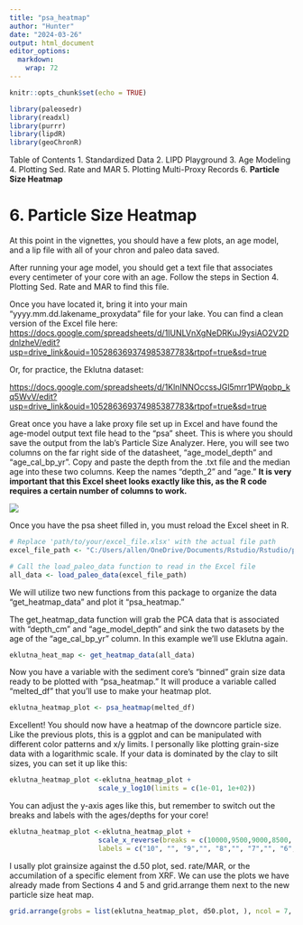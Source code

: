```yaml
---
title: "psa_heatmap"
author: "Hunter"
date: "2024-03-26"
output: html_document
editor_options: 
  markdown: 
    wrap: 72
---
```


```r
knitr::opts_chunk$set(echo = TRUE)
```

```r
library(paleosedr)
library(readxl)
library(purrr)
library(lipdR)
library(geoChronR)
```

Table of Contents 1. Standardized Data 2. LIPD Playground 3. Age
Modeling 4. Plotting Sed. Rate and MAR 5. Plotting Multi-Proxy Records
6. **Particle Size Heatmap**

# 6. Particle Size Heatmap

At this point in the vignettes, you should have a few plots, an age
model, and a lip file with all of your chron and paleo data saved.

After running your age model, you should get a text file that associates
every centimeter of your core with an age. Follow the steps in Section
4. Plotting Sed. Rate and MAR to find this file.

Once you have located it, bring it into your main
"yyyy.mm.dd.lakename_proxydata" file for your lake. You can find a clean
version of the Excel file here:
<https://docs.google.com/spreadsheets/d/1IUNLVnXgNeDRKuJ9ysiAO2V2DdnlzheV/edit?usp=drive_link&ouid=105286369374985387783&rtpof=true&sd=true>

Or, for practice, the Eklutna dataset:

<https://docs.google.com/spreadsheets/d/1KlnINNOccssJGl5mrr1PWqobp_kq5WvV/edit?usp=drive_link&ouid=105286369374985387783&rtpof=true&sd=true>

Great once you have a lake proxy file set up in Excel and have found the
age-model output text file head to the "psa" sheet. This is where you
should save the output from the lab's Particle Size Analyzer. Here, you
will see two columns on the far right side of the datasheet,
"age_model_depth" and "age_cal_bp_yr". Copy and paste the depth from the
.txt file and the median age into these two columns. Keep the names
"depth_2" and "age." **It is very important that this Excel sheet looks
exactly like this, as the R code requires a certain number of columns to
work.**

![](images/psa_2.png)

Once you have the psa sheet filled in, you must reload the Excel sheet
in R.

```r
# Replace 'path/to/your/excel_file.xlsx' with the actual file path
excel_file_path <- "C:/Users/allen/OneDrive/Documents/Rstudio/Rstudio/paleosedr/extdata/2024.03.24_eklutna_compilation.xlsx"

# Call the load_paleo_data function to read in the Excel file
all_data <- load_paleo_data(excel_file_path)
```

We will utilize two new functions from this package to organize the data
"get_heatmap_data" and plot it "psa_heatmap."

The get_heatmap_data function will grab the PCA data that is associated
with "depth_cm" and "age_model_depth" and sink the two datasets by the
age of the "age_cal_bp_yr" column. In this example we'll use Eklutna
again.

```r
eklutna_heat_map <- get_heatmap_data(all_data)
```

Now you have a variable with the sediment core's "binned" grain size
data ready to be plotted with "psa_heatmap." It will produce a variable
called "melted_df" that you'll use to make your heatmap plot.

```r
eklutna_heatmap_plot <- psa_heatmap(melted_df)
```

Excellent! You should now have a heatmap of the downcore particle size.
Like the previous plots, this is a ggplot and can be manipulated with
different color patterns and x/y limits. I personally like plotting
grain-size data with a logarithmic scale. If your data is dominated by
the clay to silt sizes, you can set it up like this:

```r
eklutna_heatmap_plot <-eklutna_heatmap_plot +
                      scale_y_log10(limits = c(1e-01, 1e+02))
```

You can adjust the y-axis ages like this, but remember to switch out the
breaks and labels with the ages/depths for your core!

```r
eklutna_heatmap_plot <-eklutna_heatmap_plot +
                      scale_x_reverse(breaks = c(10000,9500,9000,8500, 8000,7500, 7000,6500, 6000,5500, 5000,4500, 4000,3500, 3000,2500, 2000,1500, 1000,500, 0),
                      labels = c("10", "", "9","", "8","", "7","", "6","", "5","", "4","", "3","", "2","", "1","", "0"))
```

I usally plot grainsize against the d.50 plot, sed. rate/MAR, or the
accumilation of a specific element from XRF. We can use the plots we
have already made from Sections 4 and 5 and grid.arrange them next to
the new particle size heat map.

```r
grid.arrange(grobs = list(eklutna_heatmap_plot, d50.plot, ), ncol = 7, align = "x")
```
